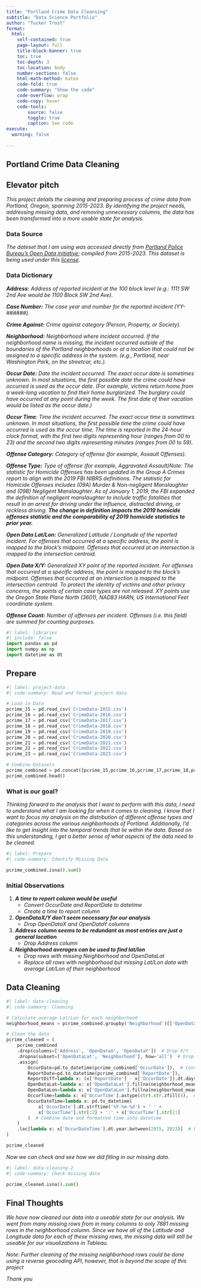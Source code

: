 ```yaml
---
title: "Portland Crime Data Cleansing"
subtitle: "Data Science Portfolio"
author: "Tucker Trost"
format:
  html:
    self-contained: true
    page-layout: full
    title-block-banner: true
    toc: true
    toc-depth: 3
    toc-location: body
    number-sections: false
    html-math-method: katex
    code-fold: true
    code-summary: "Show the code"
    code-overflow: wrap
    code-copy: hover
    code-tools:
        source: false
        toggle: true
        caption: See code
execute: 
  warning: false
    
---
```


## Portland Crime Data Cleaning

## Elevator pitch

_This project details the cleaning and preparing process of crime data from Portland, Oregon, spanning 2015-2023. By identifying the project needs, addressing missing data, and removing unnecessary columns, the data has been transformed into a more usable state for analysis._

### Data Source
_The dateset that I am using was accessed directly from [Portland Police Bureau's Open Data initiative](https://www.portland.gov/police/open-data/crime-statistics); compiled from 2015-2023. This dataset is being used under this [license](https://creativecommons.org/publicdomain/zero/1.0/)._

### Data Dictionary

_**Address:** Address of reported incident at the 100 block level (e.g.: 1111 SW 2nd Ave would be 1100 Block SW 2nd Ave)._

_**Case Number:** The case year and number for the reported incident (YY-######)._

_**Crime Against:** Crime against category (Person, Property, or Society)._

_**Neighborhood:** Neighborhood where incident occurred. If the neighborhood name is missing, the incident occurred outside of the boundaries of the Portland neighborhoods or at a location that could not be assigned to a specific address in the system. (e.g., Portland, near Washington Park, on the streetcar, etc.)._

_**Occur Date:** Date the incident occurred. The exact occur date is sometimes unknown. In most situations, the first possible date the crime could have occurred is used as the occur date. (For example, victims return home from a week-long vacation to find their home burglarized. The burglary could have occurred at any point during the week. The first date of their vacation would be listed as the occur date.)_

_**Occur Time**: Time the incident occurred. The exact occur time is sometimes unknown. In most situations, the first possible time the crime could have occurred is used as the occur time. The time is reported in the 24-hour clock format, with the first two digits representing hour (ranges from 00 to 23) and the second two digits representing minutes (ranges from 00 to 59)._

_**Offense Category:** Category of offense (for example, Assault Offenses)._

_**Offense Type:** Type of offense (for example, Aggravated Assault)Note: The statistic for Homicide Offenses has been updated in the Group A Crimes report to align with the 2019 FBI NIBRS definitions. The statistic for Homicide Offenses includes (09A) Murder & Non-negligent Manslaughter and (09B) Negligent Manslaughter. As of January 1, 2019, the FBI expanded the definition of negligent manslaughter to include traffic fatalities that result in an arrest for driving under the influence, distracted driving, or reckless driving. **The change in definition impacts the 2019 homicide offenses statistic and the comparability of 2019 homicide statistics to prior year.**_

_**Open Data Lat/Lon:** Generalized Latitude / Longitude of the reported incident. For offenses that occurred at a specific address, the point is mapped to the block's midpoint. Offenses that occurred at an intersection is mapped to the intersection centroid._

_**Open Data X/Y:** Generalized XY point of the reported incident. For offenses that occurred at a specific address, the point is mapped to the block's midpoint. Offenses that occurred at an intersection is mapped to the intersection centroid. To protect the identity of victims and other privacy concerns, the points of certain case types are not released. XY points use the Oregon State Plane North (3601), NAD83 HARN, US International Feet coordinate system._

_**Offense Count:** Number of offenses per incident. Offenses (i.e. this field) are summed for counting purposes._


```python
#| label: libraries
#| include: false
import pandas as pd
import numpy as np
import datetime as dt
```


## Prepare

```python
#| label: project-data
#| code-summary: Read and format project data

# Load in Data
pcrime_15 = pd.read_csv('CrimeData-2015.csv')
pcrime_16 = pd.read_csv('CrimeData-2016.csv')
pcrime_17 = pd.read_csv('CrimeData-2017.csv')
pcrime_18 = pd.read_csv('CrimeData-2018.csv')
pcrime_19 = pd.read_csv('CrimeData-2019.csv')
pcrime_20 = pd.read_csv('CrimeData-2020.csv')
pcrime_21 = pd.read_csv('CrimeData-2021.csv')
pcrime_22 = pd.read_csv('CrimeData-2022.csv')
pcrime_23 = pd.read_csv('CrimeData-2023.csv')

# Combine Datasets
pcrime_combined = pd.concat([pcrime_15,pcrime_16,pcrime_17,pcrime_18,pcrime_19,pcrime_20,pcrime_21,pcrime_22,pcrime_23], ignore_index=True)
pcrime_combined.head()
```


### What is our goal?
_Thinking forward to the analysis that I want to perform with this data, I need to understand what I am looking for when it comes to cleaning. I know that I want to focus my analysis on the distribution of different offense types and categories across the various neighborhoods of Portland. Additionally, I'd like to get insight into the temporal trends that lie within the data. Based on this understanding, I get a better sense of what aspects of the data need to be cleaned._

```python
#| label: Prepare
#| code-summary: Identify Missing Data

pcrime_combined.isna().sum()
```

### Initial Observations

1. ***A time to report column would be useful***
    - *Convert OccurDate and ReportDate to datetime*
    - *Create a time to report column*

2. ***OpenDataX/Y don't seem necessary for our analysis***
    - *Drop OpenDataX and OpenDataY columns*

3. ***Address column seems to be redundant as most entries are just a general location***
    - *Drop Address column*

4. ***Neighborhood averages can be used to find lat/lon***
    - *Drop rows with missing Neighborhood and OpenDataLat*
    - *Replace all rows with neighborhood but missing Lat/Lon data with average Lat/Lon of their neighborhood*




## Data Cleaning

```python
#| label: data-cleaning
#| code-summary: Cleaning

# Calculate average Lat/Lon for each neighborhood
neighborhood_means = pcrime_combined.groupby('Neighborhood')[['OpenDataLat','OpenDataLon']].transform('mean')

# Clean the data
pcrime_cleaned = (
    pcrime_combined
    .drop(columns=['Address', 'OpenDataX', 'OpenDataY'])  # Drop X/Y
    .dropna(subset=['OpenDataLat', 'Neighborhood'], how='all')  # Drop missing lat/lon and Neighborhoods
    .assign(
        OccurDate=pd.to_datetime(pcrime_combined['OccurDate']),  # Convert dates to datetime
        ReportDate=pd.to_datetime(pcrime_combined['ReportDate']),
        ReportDiff=lambda x: (x['ReportDate'] - x['OccurDate']).dt.days,  # Calculate time to report
        OpenDataLat=lambda x: x['OpenDataLat'].fillna(neighborhood_means['OpenDataLat']),  # Fill missing Lat/Lon with average Lat/Lon of given neighborhood
        OpenDataLon=lambda x: x['OpenDataLon'].fillna(neighborhood_means['OpenDataLon']),
        OccurTime=lambda x: x['OccurTime'].astype(str).str.zfill(4),  # Ensure time is in HHMM format
        OccurDateTime=lambda x: pd.to_datetime(
            x['OccurDate'].dt.strftime('%Y-%m-%d') + ' ' + 
            x['OccurTime'].str[:2] + ':' + x['OccurTime'].str[2:]
        )  # Combine date and formatted time into datetime
    )
    .loc[lambda x: x['OccurDateTime'].dt.year.between(2015, 2023)]  # Filter rows with years within 2015–2023
)

pcrime_cleaned
```

  
_Now we can check and see how we did filling in our missing data._

```python
#| label: data-cleaning-2
#| code-summary: Check missing data

pcrime_cleaned.isna().sum()

```


## Final Thoughts

_We have now cleaned our data into a useable state for our analysis. We went from many missing rows from in many columns to only 7881 missing rows in the neighborhood column. Since we have all of the Latitude and Longitude data for each of these missing rows, the missing data will still be useable for our visualizations in Tableau._

_Note: Further cleaning of the missing neighborhood rows could be done using a reverse geocoding API, however, that is beyond the scope of this project_

_Thank you_





